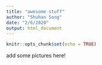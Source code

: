 ```yaml
---
title: "awesome stuff"
author: "Shuhan Song"
date: "2/6/2020"
output: html_document
---
```


```r
knitr::opts_chunk$set(echo = TRUE)
```

add some pictures here!